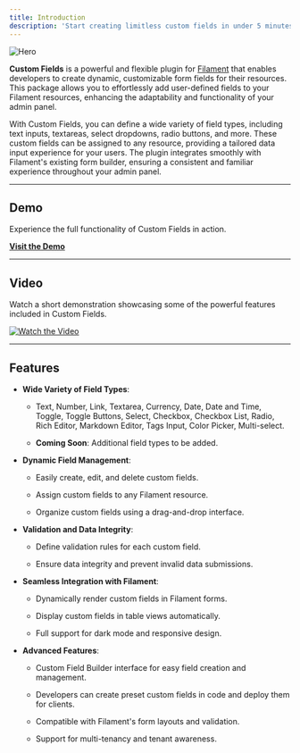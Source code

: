 ```yaml
---
title: Introduction
description: 'Start creating limitless custom fields in under 5 minutes'
---
```


<img alt="Hero" classname="block dark:hidden" src="/images/hero-light.svg" />

**Custom Fields** is a powerful and flexible plugin for [Filament](https://filamentphp.com/) that enables developers to
create dynamic, customizable form fields for their resources. This package allows you to effortlessly add user-defined
fields to your Filament resources, enhancing the adaptability and functionality of your admin panel.

With Custom Fields, you can define a wide variety of field types, including text inputs, textareas, select dropdowns,
radio buttons, and more. These custom fields can be assigned to any resource, providing a tailored data input experience
for your users. The plugin integrates smoothly with Filament's existing form builder, ensuring a consistent and familiar
experience throughout your admin panel.

***

## Demo

Experience the full functionality of Custom Fields in action.

[**Visit the Demo**](https://relaticle.com)

***

## Video

Watch a short demonstration showcasing some of the powerful features included in Custom Fields.

[![Watch the Video](https://github.com/Relaticle/custom-fields-community/raw/main/docs/media/custom-fields-video-play-preview.png)](https://www.youtube.com/watch?v=mh65FMkXT_8)

***

## Features

* **Wide Variety of Field Types**:

  * Text, Number, Link, Textarea, Currency, Date, Date and Time, Toggle, Toggle Buttons, Select, Checkbox, Checkbox
    List, Radio, Rich Editor, Markdown Editor, Tags Input, Color Picker, Multi-select.

  * **Coming Soon**: Additional field types to be added.

* **Dynamic Field Management**:

  * Easily create, edit, and delete custom fields.

  * Assign custom fields to any Filament resource.

  * Organize custom fields using a drag-and-drop interface.

* **Validation and Data Integrity**:

  * Define validation rules for each custom field.

  * Ensure data integrity and prevent invalid data submissions.

* **Seamless Integration with Filament**:

  * Dynamically render custom fields in Filament forms.

  * Display custom fields in table views automatically.

  * Full support for dark mode and responsive design.

* **Advanced Features**:

  * Custom Field Builder interface for easy field creation and management.

  * Developers can create preset custom fields in code and deploy them for clients.

  * Compatible with Filament's form layouts and validation.

  * Support for multi-tenancy and tenant awareness.